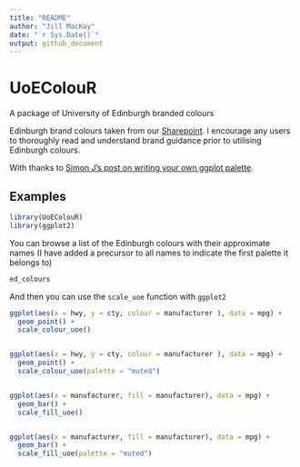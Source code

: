 ```yaml
---
title: "README"
author: "Jill MacKay"
date: "`r Sys.Date()`"
output: github_document
---
```



# UoEColouR
A package of University of Edinburgh branded colours



Edinburgh brand colours taken from our [Sharepoint](https://uoe.sharepoint.com/sites/Brand/SitePages/Colours.aspx). I encourage any users to thoroughly read and understand brand guidance prior to utilising Edinburgh colours.


With thanks to [Simon J's post on writing your own ggplot palette](https://drsimonj.svbtle.com/creating-corporate-colour-palettes-for-ggplot2).



## Examples

```r
library(UoEColouR)
library(ggplot2)
```

You can browse a list of the Edinburgh colours with their approximate names (I have added a precursor to all names to indicate the first palette it belongs to)

```r
ed_colours
```


And then you can use the `scale_uoe` function with `ggplot2`

```r

ggplot(aes(x = hwy, y = cty, colour = manufacturer ), data = mpg) +
  geom_point() +
  scale_colour_uoe()


ggplot(aes(x = hwy, y = cty, colour = manufacturer ), data = mpg) +
  geom_point() +
  scale_colour_uoe(palette = "muted")


ggplot(aes(x = manufacturer, fill = manufacturer), data = mpg) +
  geom_bar() +
  scale_fill_uoe()


ggplot(aes(x = manufacturer, fill = manufacturer), data = mpg) +
  geom_bar() +
  scale_fill_uoe(palette = "muted")


```
